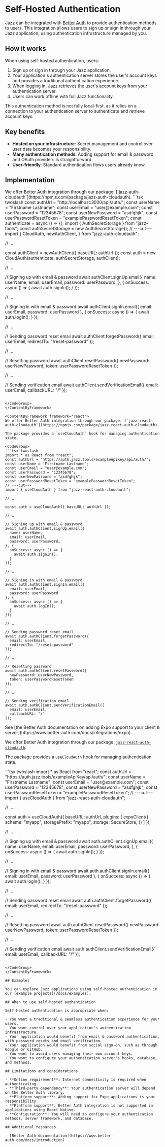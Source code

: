 

# Self-Hosted Authentication

Jazz can be integrated with [Better Auth](https://www.better-auth.com/) to provide authentication methods to users. This integration allows users to sign up or sign in through your Jazz application, using authentication infrastructure managed by you.

## How it works

When using self-hosted authentication, users:

1. Sign up or sign in through your Jazz application.
2. Your application's authentication server stores the user's account keys and provides a traditional authentication experience.
3. When logging in, Jazz retrieves the user's account keys from your authentication server.
4. Users can work offline with full Jazz functionality.

This authentication method is not fully local-first, as it relies on a connection to your authentication server to authenticate and retrieve account keys.

## Key benefits

- **Hosted on your infrastructure**: Secret management and control over user data becomes your responsibility.
- **Many authentication methods**: Adding support for email & password and OAuth providers is straightforward.
- **User-friendly**: Standard authentication flows users already know.

## Implementation

<ContentByFramework framework="vanilla">
We offer Better Auth integration through our package: [`jazz-auth-cloudauth`](https://npmjs.com/package/jazz-auth-cloudauth).

<CodeGroup>
```tsx twoslash
const authUrl = "http://localhost:3000/api/auth/";
const userName = "Firstname Lastname";
const userEmail = "user@example.com";
const userPassword = "12345678";
const userNewPassword = "asdfghjk";
const userPasswordResetToken = "examplePasswordResetToken";
const authenticate = async () => {};
import { AuthSecretStorage } from "jazz-tools";
const authSecretStorage = new AuthSecretStorage();
// ---cut---
import {
  CloudAuth,
  newAuthClient,
} from "jazz-auth-cloudauth";

// …

const authClient = newAuthClient({ baseURL: authUrl });
const auth = new CloudAuth(authenticate, authSecretStorage, authClient);

// …

// Signing up with email & password
await authClient.signUp.email({
  name: userName,
  email: userEmail,
  password: userPassword,
}, {
  onSuccess: async () => {
    await auth.signIn();
  }
});

// …

// Signing in with email & password
await authClient.signIn.email({
  email: userEmail,
  password: userPassword
}, {
  onSuccess: async () => {
    await auth.logIn();
  }
});

// …

// Sending password reset email
await authClient.forgetPassword({
  email: userEmail,
  redirectTo: "/reset-password"
});

// …

// Resetting password
await authClient.resetPassword({
  newPassword: userNewPassword,
  token: userPasswordResetToken
});

// …

// Sending verification email
await authClient.sendVerificationEmail({
  email: userEmail,
  callbackURL: "/"
});
```

</CodeGroup>
</ContentByFramework>

<ContentByFramework framework="react">
We offer Better Auth integration through our package: [`jazz-react-auth-cloudauth`](https://npmjs.com/package/jazz-react-auth-cloudauth).

The package provides a `useCloudAuth` hook for managing authentication state.

<CodeGroup>
```tsx twoslash
import * as React from "react";
const authUrl = "https://auth.jazz.tools/exampleApiKey/api/auth/";
const userName = "Firstname Lastname";
const userEmail = "user@example.com";
const userPassword = "12345678";
const userNewPassword = "asdfghjk";
const userPasswordResetToken = "examplePasswordResetToken";
// ---cut---
import { useCloudAuth } from "jazz-react-auth-cloudauth";

// …

const auth = useCloudAuth({ baseURL: authUrl });

// …

// Signing up with email & password
await auth.authClient.signUp.email({
  name: userName,
  email: userEmail,
  password: userPassword,
}, {
  onSuccess: async () => {
    await auth.signIn();
  }
});

// …

// Signing in with email & password
await auth.authClient.signIn.email({
  email: userEmail,
  password: userPassword
}, {
  onSuccess: async () => {
    await auth.logIn();
  }
});

// …

// Sending password reset email
await auth.authClient.forgetPassword({
  email: userEmail,
  redirectTo: "/reset-password"
});

// …

// Resetting password
await auth.authClient.resetPassword({
  newPassword: userNewPassword,
  token: userPasswordResetToken
});

// …

// Sending verification email
await auth.authClient.sendVerificationEmail({
  email: userEmail,
  callbackURL: "/"
});
```

</CodeGroup>
</ContentByFramework>

<ContentByFramework framework="react-native-expo">
See [the Better Auth documentation on adding Expo support to your client & server](https://www.better-auth.com/docs/integrations/expo).

We offer Better Auth integration through our package: [`jazz-react-auth-cloudauth`](https://npmjs.com/package/jazz-react-auth-cloudauth).

The package provides a `useCloudAuth` hook for managing authentication state.

<CodeGroup>
```tsx twoslash
import * as React from "react";
const authUrl = "https://auth.jazz.tools/exampleApiKey/api/auth/";
const userName = "Firstname Lastname";
const userEmail = "user@example.com";
const userPassword = "12345678";
const userNewPassword = "asdfghjk";
const userPasswordResetToken = "examplePasswordResetToken";
// ---cut---
import { useCloudAuth } from "jazz-react-auth-cloudauth";

// …

const auth = useCloudAuth({
  baseURL: authUrl,
  plugins: [
    expoClient({
        scheme: "myapp",
        storagePrefix: "myapp",
        storage: SecureStore,
    })
  ]
});

// …

// Signing up with email & password
await auth.authClient.signUp.email({
  name: userName,
  email: userEmail,
  password: userPassword,
}, {
  onSuccess: async () => {
    await auth.signIn();
  }
});

// …

// Signing in with email & password
await auth.authClient.signIn.email({
  email: userEmail,
  password: userPassword
}, {
  onSuccess: async () => {
    await auth.logIn();
  }
});

// …

// Sending password reset email
await auth.authClient.forgetPassword({
  email: userEmail,
  redirectTo: "/reset-password"
});

// …

// Resetting password
await auth.authClient.resetPassword({
  newPassword: userNewPassword,
  token: userPasswordResetToken
});

// …

// Sending verification email
await auth.authClient.sendVerificationEmail({
  email: userEmail,
  callbackURL: "/"
});
```

</CodeGroup>
</ContentByFramework>

## Examples

You can explore Jazz applications using self-hosted authentication in our [example projects](/docs/examples).

## When to use self-hosted authentication

Self-hosted authentication is appropriate when:

- You want a traditional & seamless authentication experience for your users.
- You want control over your application's authentication infrastructure.
- Your application would benefit from email & password authentication, with password resets and email verification.
- Your application would benefit from social sign-on, such as through Google or GitHub.
- You want to avoid users managing their own account keys.
- You want to configure your authentication server's hooks, database, and methods.

## Limitations and considerations

- **Online requirement**: Internet connectivity is required when authenticating.
- **Third-party dependency**: Your authentication server will depend on the Better Auth library.
- **Platform support**: Adding support for Expo applications is your responsibility.
- **Platform support**: Better Auth integration is not supported in applications using React Native.
- **Configuration**: You will need to configure your authentication methods, server framework, and database.

## Additional resources

- [Better Auth documentation](https://www.better-auth.com/docs/introduction)
